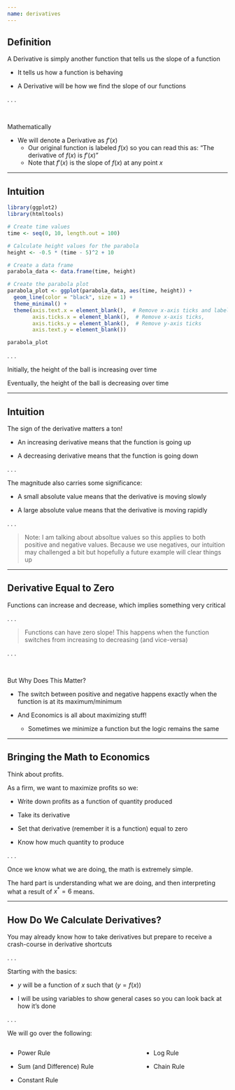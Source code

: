 ```yaml
---
name: derivatives
---
```


## Definition

A [Derivative]{.hii} is simply another function that tells us the slope of a function

- It tells us how a function is behaving

- A [Derivative]{.hii} will be how we find the slope of our functions

. . . 

<br>

[Mathematically]{.hi}

- We will denote a [Derivative]{.hii} as $f'(x)$
    - Our original function is labeled $f(x)$ so you can read this as: "The derivative of $f(x)$ is $f'(x)$"
    - Note that $f'(x)$ is the slope of $f(x)$ at any point $x$

---

## Intuition

```r
library(ggplot2)
library(htmltools)

# Create time values
time <- seq(0, 10, length.out = 100)

# Calculate height values for the parabola
height <- -0.5 * (time - 5)^2 + 10

# Create a data frame
parabola_data <- data.frame(time, height)

# Create the parabola plot
parabola_plot <- ggplot(parabola_data, aes(time, height)) +
  geom_line(color = "black", size = 1) +
  theme_minimal() +
  theme(axis.text.x = element_blank(),  # Remove x-axis ticks and labels
        axis.ticks.x = element_blank(),  # Remove x-axis ticks, 
        axis.ticks.y = element_blank(),  # Remove y-axis ticks
        axis.text.y = element_blank())

parabola_plot
```

. . .

Initially, the height of the ball is [increasing]{.hi-green} over time

Eventually, the height of the ball is [decreasing]{.hi-red} over time

---

## Intuition

The sign of the derivative matters a ton!

- An [increasing derivative]{.hi-green} means that the function is [going up]{.hi-green}

- A [decreasing derivative]{.hi-red} means that the function is [going down]{.hi-red} 

. . .

The [magnitude]{.h} also carries some significance:

- A [small absolute value]{.hi} means that the [derivative is moving slowly]{.hi}

- A [large absolute value]{.hii} means that the [derivative is moving rapidly]{.hii}

. . .

> [Note: I am talking about absoltue values so this applies to both positive and negative values. Because we use negatives, our intuition may challenged a bit but hopefully a future example will clear things up]{.h .note} 

<!-- Make future example -->

---

## Derivative Equal to Zero

Functions can increase and decrease, which implies something very critical

. . .

> [Functions can have zero slope!]{.hii} This happens when the function switches from increasing to decreasing (and vice-versa)

. . .

<br>

[But Why Does This Matter?]{.h}

- The switch between positive and negative happens exactly when the function is at its maximum/minimum

- And Economics is all about maximizing stuff!

  - Sometimes we minimize a function but the logic remains the same

---

## Bringing the Math to Economics

Think about profits. 

As a firm, we want to maximize profits so we: 

:::: {.incremental}
- Write down profits as a function of quantity produced

- Take its derivative

- Set that derivative (remember it is a function) equal to zero

- Know how much quantity to produce
::::

. . .

Once we know what we are doing, the math is extremely simple. 

The hard part is understanding what we are doing, and then interpreting what a result of $x^{*} = 6$ means.

---

## How Do We Calculate Derivatives?

You may already know how to take derivatives but prepare to receive a crash-course in derivative shortcuts

. . . 

Starting with the basics:

- $y$ will be a function of $x$ such that $(y = f(x))$

- I will be using variables to show general cases so you can look back at how it's done

. . .

[We will go over the following:]{.hi}

:::: {.columns}

::: {.column width=60%}
- Power Rule

- Sum (and Difference) Rule

- Constant Rule
:::

::: {.column width=40%}

- Log Rule

- Chain Rule
:::

::::

